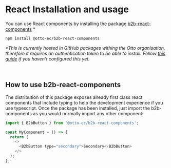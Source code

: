 
<Meta title="Getting Started/React" />

# React Installation and usage

You can use React components by installing the package [b2b-react-components](https://github.com/otto-ec/b2b-design-system/packages/1273866) \*

```
npm install @otto-ec/b2b-react-components
```

_\*This is currently hosted in GitHub packages withing the Otto organisation, therefore it requires an authentication
token to be able to install. Follow [this guide](?path=/story/getting-started-package-installation--page)
if you haven't configured this yet._

<br />

## How to use b2b-react-components

The distribution of this package exposes already first class react components that include typing to help the
development experience if you use typescript. Once the package has been installed, just import the b2b-components as you
would normally import any other component:

```js
import { B2bButton } from '@otto-ec/b2b-react-components';

const MyComponent = () => {
  return (
    <>
      <B2bButton type="secondary">Secondary</B2bButton>
    </>
  );
};
```

